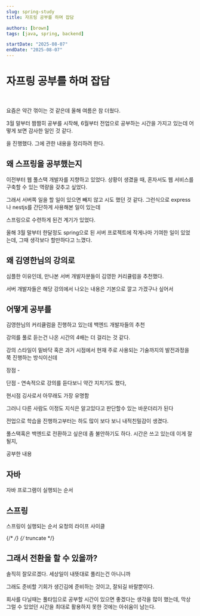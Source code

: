 ```yaml
---
slug: spring-study
title: 자프링 공부를 하며 잡담

authors: [brown]
tags: [java, spring, backend]

startDate: "2025-08-07"
endDate: "2025-08-07"
---
```



# 자프링 공부를 하며 잡담

<br />

요즘은 약간 꺾이는 것 같은데 올해 여름은 참 더웠다.

3월 말부터 짬짬히 공부를 시작해, 6월부터 전업으로 공부하는 시간을 가지고 있는데 어떻게 보면 감사한 일인 것 같다.

을 진행했다. 그에 관한 내용을 정리하려 한다.

## 왜 스프링을 공부했는지

이전부터 웹 풀스택 개발자를 지향하고 있었다. 상황이 생겼을 때, 혼자서도 웹 서비스를 구축할 수 있는 역량을 갖추고 싶었다.

그래서 서버쪽 일을 할 일이 있으면 빼지 않고 시도 했던 것 같다. 그런식으로 express나 nestjs를 간단하게 사용해본 일이 있는데

스프링으로 수련하게 된건 계기가 있었다.

올해 3월 말부터 한달정도 spring으로 된 서버 프로젝트에 작게나마 기여한 일이 있었는데, 그때 생각보다 할만하다고 느꼈다.

## 왜 김영한님의 강의로

심플한 이유인데, 만나본 서버 개발자분들이 김영한 커리큘럼을 추천했다.

서버 개발자들은 해당 강의에서 나오는 내용은 기본으로 깔고 가겠구나 싶어서

## 어떻게 공부를

김영한님의 커리큘럼을 진행하고 있는데 백엔드 개발자들의 추천

강의를 풀로 듣는건 나온 시간의 4배는 더 걸리는 것 같다.

강의 스타일이 밑바닥 혹은 과거 시점에서 현재 주로 사용되는 기술까지의 발전과정을 쭉 진행하는 방식이신데

장점 -

단점 - 연속적으로 강의를 듣다보니 약간 지치기도 했다,

현시점 깅사로서 아무래도 가장 유명함

그러니 다른 사람도 이정도 지식은 알고있다고 판단할수 있는 바운더리가 된다

전업으로 학습을 진행하고부터는 하도 많이 보다 보니 내적친밀감이 생겼다.

풀스택혹은 백엔드로 전환하고 싶은데 좀 불안하기도 하다. 시간은 쓰고 있는데 이게 잘될지,

공부한 내용

## 자바

자바 프로그램이 실행되는 순서

## 스프링

스프링이 실행되는 순서
요청의 라이프 사이클

{/* <LinkPreview url="https://github.com/hacksider/Deep-Live-Cam" /> */}
{/* truncate */}

## 그래서 전환을 할 수 있을까?

솔직히 잘모르겠다. 세상일이 내뜻대로 풀리는건 아니니까

그래도 준비할 기회가 생긴김에 준비하는 것이고, 잘되길 바랄뿐이다.

회사를 다닐때는 풀타임으로 공부할 시간이 있으면 좋겠다는 생각을 많이 했는데, 막상 그럴 수 있었던 시간을 최대로 활용하지 못한 것에는 아쉬움이 남는다.
